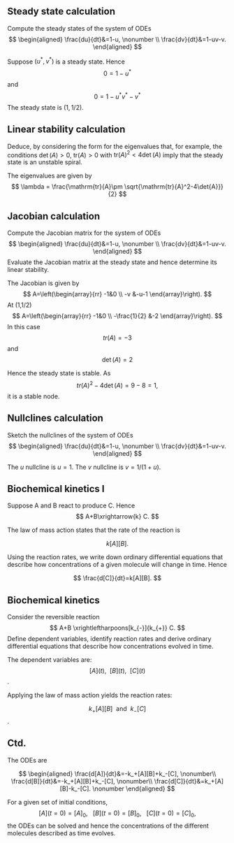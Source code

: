 
## Steady state calculation

Compute the steady states of the system of ODEs
$$
\begin{aligned}
\frac{du}{dt}&=1-u,  \nonumber \\
\frac{dv}{dt}&=1-uv-v.
\end{aligned}
$$

  
Suppose $(u^*,v^*)$ is a steady state.
 Hence
$$
 0=1-u^*
 $$
 and
$$
 0=1-u^*v^*-v^*
 $$
   The steady state is $(1,1/2)$.


## Linear stability calculation

Deduce, by considering the form for the eigenvalues that, for example, the conditions
$\det(A)>0$, $\mathrm{tr}(A)>0$ with $\mathrm{tr}(A)^2<4 \det(A)$ imply that the steady state is an unstable spiral.

The eigenvalues are given by
$$
\lambda = \frac{\mathrm{tr}{A}\pm \sqrt{\mathrm{tr}{A}^2-4\det{A}}}{2}
$$


## Jacobian calculation
Compute the Jacobian matrix for the system of ODEs
$$
\begin{aligned}
\frac{du}{dt}&=1-u,  \nonumber \\
\frac{dv}{dt}&=1-uv-v.
\end{aligned}
$$
Evaluate the Jacobian matrix at the steady state and hence determine its linear stability.

The Jacobian is given by 
$$
A=\left(\begin{array}{rr} -1&0 \\ -v &-u-1 \end{array}\right).
$$
At (1,1/2)
$$
A=\left(\begin{array}{rr} -1&0 \\ -\frac{1}{2} &-2 \end{array}\right).
$$
In this case 
$$
 tr(A)=-3
$$
and 
$$
 \det(A)=2
$$
 
 Hence the steady state is stable.
 As 
$$
 tr(A)^2-4\det(A)=9-8=1,
$$
 it is a stable node.

## Nullclines calculation

Sketch the nullclines of the system of ODEs
$$
\begin{aligned}
\frac{du}{dt}&=1-u,  \nonumber \\
\frac{dv}{dt}&=1-uv-v.
\end{aligned}
$$


The $u$ nullcline is $u=1$.
The $v$ nullcline is $v=1/(1+u)$.



## Biochemical kinetics I

Suppose A and B react to produce C. Hence
$$
A+B\xrightarrow{k}  C.
$$

The law of mass action states that the rate of the reaction is 

$$
k[A][B].
$$

Using the reaction rates, we write down ordinary differential equations that describe how concentrations of a given molecule will change in time. Hence

$$
\frac{d[C]}{dt}=k[A][B].
$$ 



## Biochemical kinetics

Consider the reversible reaction
$$
A+B  \xrightleftharpoons[k_{-}]{k_{+}}  C.
$$
Define dependent variables, identify reaction rates and derive ordinary differential equations that describe how concentrations evolved in time.

The dependent variables are:
$$ [A](t), \ \ [B](t), \ \ [C](t) $$.

Applying the law of mass action yields the reaction rates: 

$$ k_+[A][B] \ \ \textrm{and} \ \ k_-[C]$$.


## Ctd. 
The ODEs are

$$
\begin{aligned}
\frac{d[A]}{dt}&=-k_+[A][B]+k_-[C], \nonumber\\
\frac{d[B]}{dt}&=-k_+[A][B]+k_-[C], \nonumber\\
\frac{d[C]}{dt}&=k_+[A][B]-k_-[C]. \nonumber
\end{aligned}
$$

For a given set of initial conditions, 
$$
[A](t=0)=[A]_0, \ \ \ [B](t=0)=[B]_0, \ \ \ [C](t=0)=[C]_0,
$$
the ODEs can be solved and hence the concentrations of the different molecules described as time evolves.
